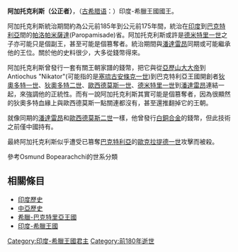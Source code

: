 {{noteTA
|T=zh-tw:阿加索克利斯 (巴克特里亞); zh-hk:阿加索克利 (巴克特里亞); zh-hant:阿加托克利斯 (巴克特里亞); zh-hans:阿加托克利斯 (巴克特里亚);
|1=zh-tw:阿加索克利斯; zh-hk:阿加索克利; zh-hans:阿加托克利斯;
}}

{{Otheruses|阿加托克利斯|subject=巴克特里亞-印度国王阿加托克利斯|other=同名的叙拉古僭主}}
'''阿加托克利斯（公正者）'''，（[[古希腊语|古希腊语]]：{{unicode|Ἀγαθοχλῆς, Δίκαιος }}）印度-希臘王國國王。

阿加托克利斯統治期間約為公元前185年到公元前175年間，統治在[[印度|印度]]到[[巴克特利亞|巴克特利亞]]間的[[帕洛帕米薩達|帕洛帕米薩達]](Paropamisade)省。阿加托克利斯或許是[[德米特里一世_(巴克特里亞)|德米特里一世]]之子亦可能只是個副王，甚至可能是個篡奪者。統治期間與[[潘達雷昂_(印度)|潘達雷昂]]同期或可能繼承他的王位。關於他的史料很少，大多從錢幣得來。

阿加托克利斯曾發行一套有關王朝家譜的錢幣，把它與從[[亞歷山大大帝|亞歷山大大帝]]到Antiochus "Nikator"(可能指的是[[塞琉古帝國|塞琉古]][[安條克一世|安條克一世]])到巴克特利亞王國開創者[[狄奧多特一世|狄奧多特一世]]、[[狄奧多特二世|狄奧多特二世]]、[[歐西德莫斯一世|歐西德莫斯一世]]、[[德米特里一世_(巴克特里亞)|德米特里一世]]到[[潘達雷昂_(印度)|潘達雷昂]]連結一起，來強調他的正統性。而有一說阿加托克利斯其實可能是個篡奪者，因為很顯然的狄奧多特血緣上與歐西德莫斯一點關連都沒有，甚至還推翻掉它的王朝。

就像同期的[[潘達雷昂_(印度)|潘達雷昂]]和[[歐西德莫斯二世|歐西德莫斯二世]]一樣，他曾發行[[白銅|白銅]][[合金|合金]]的錢幣，但此技術之前僅中國持有。

最終阿加托克利斯似乎遭受已篡奪[[巴克特利亞|巴克特利亞]]的[[歐克拉提德一世|歐克拉提德一世]]攻擊而被殺。

參考Osmund Bopearachchi的世系分類

==相關條目==
*[[印度歷史|印度歷史]]
*[[中亞歷史|中亞歷史]]
*[[希臘-巴克特里亞王國|希臘-巴克特里亞王國]]
*[[印度-希臘王國|印度-希臘王國]]

{{start box}}
{{s-before|[[歐西德莫斯二世|歐西德莫斯二世]]}}
{{s-title|[[希臘-巴克特里亞王國|巴克特里亞王國國王]] <br>約前185年－約前175年}}
{{s-after|[[安提瑪科斯一世|安提瑪科斯一世]]<br>（[[巴克特里亞|巴克特里亞]]一帶）<br><br>[[阿波羅多特斯一世|阿波羅多特斯一世]]<br>([[健馱邏|健馱邏]]一帶)}}
{{end box}}

{{希臘化時代統治者}}
[[Category:印度-希臘王國君主|Category:印度-希臘王國君主]]
[[Category:前180年逝世|Category:前180年逝世]]